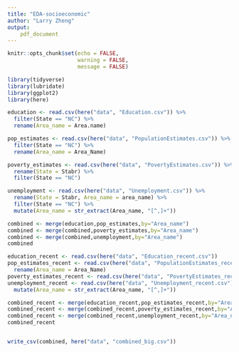 ```yaml
---
title: "EDA-socioeconomic"
author: "Larry Zheng"
output: 
    pdf_document
---
```


```r
knitr::opts_chunk$set(echo = FALSE, 
                      warning = FALSE, 
                      message = FALSE)
```

```r
library(tidyverse)
library(lubridate)
library(ggplot2)
library(here)
```

```r
education <- read.csv(here("data", "Education.csv")) %>%
  filter(State == "NC") %>%
  rename(Area_name = Area.name)

pop_estimates <- read.csv(here("data", "PopulationEstimates.csv")) %>%
  filter(State == "NC") %>%
  rename(Area_name = Area_Name)

poverty_estimates <- read.csv(here("data", "PovertyEstimates.csv")) %>%
  rename(State = Stabr) %>%
  filter(State == "NC")

unemployment <- read.csv(here("data", "Unemployment.csv")) %>%
  rename(State = Stabr, Area_name = area_name) %>%
  filter(State == "NC") %>%
  mutate(Area_name = str_extract(Area_name, "[^,]+"))
```

```r
combined <- merge(education,pop_estimates,by="Area_name")
combined <- merge(combined,poverty_estimates,by="Area_name")
combined <- merge(combined,unemployment,by="Area_name")
combined
```


```r
education_recent <- read.csv(here("data", "Education_recent.csv"))
pop_estimates_recent <- read.csv(here("data", "PopulationEstimates_recent.csv")) %>%
  rename(Area_name = Area_Name)
poverty_estimates_recent <- read.csv(here("data", "PovertyEstimates_recent.csv"))
unemployment_recent <- read.csv(here("data", "Unemployment_recent.csv")) %>%
  mutate(Area_name = str_extract(Area_name, "[^,]+"))
```

```r
combined_recent <- merge(education_recent,pop_estimates_recent,by="Area_name")
combined_recent <- merge(combined_recent,poverty_estimates_recent,by="Area_name")
combined_recent <- merge(combined_recent,unemployment_recent,by="Area_name")
combined_recent
```

```r

```


```r
write_csv(combined, here("data", "combined_big.csv"))
```

